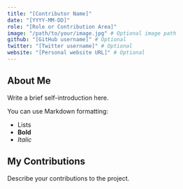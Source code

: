 ```yaml
---
title: "[Contributor Name]"
date: "[YYYY-MM-DD]"
role: "[Role or Contribution Area]"
image: "/path/to/your/image.jpg" # Optional image path
github: "[GitHub username]" # Optional
twitter: "[Twitter username]" # Optional
website: "[Personal website URL]" # Optional
---
```


## About Me

Write a brief self-introduction here.

You can use Markdown formatting:

*   Lists
*   **Bold**
*   *Italic*

## My Contributions

Describe your contributions to the project. 